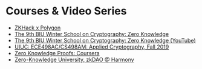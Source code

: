 # Courses & Video Series

- [ZKHack x Polygon](https://twitter.com/0xPolygon/status/1560610732403994625)
- [The 9th BIU Winter School on Cryptography: Zero Knowledge](https://cyber.biu.ac.il/event/the-9th-biu-winter-school-on-cryptography/)
- [The 9th BIU Winter School on Cryptography: Zero Knowledge (YouTube)](https://www.youtube.com/watch?v=6uGimDYZPMw&list=PL8Vt-7cSFnw29cLUVqAIuMlg1QJ-szV0K&ab_channel=TheBIUResearchCenteronAppliedCryptographyandCyberSecurity)
- [UIUC: ECE498AC/CS498AM: Applied Cryptography, Fall 2019](http://soc1024.ece.illinois.edu/teaching/ece498ac/fall2019/)
- [Zero Knowledge Proofs: Coursera](https://www.coursera.org/lecture/intro-blockchain-financial-services/zero-knowledge-proofs-S1yfH)
- [Zero-Knowledge University, zkDAO @ Harmony](https://course.zku.one/)